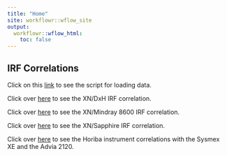 ```yaml
---
title: "Home"
site: workflowr::wflow_site
output:
  workflowr::wflow_html:
    toc: false
---
```



## IRF Correlations

Click on this [link](load_data.html) to see the script for loading data.

Click over [here](irf_cor.html) to see the XN/DxH IRF correlation.

Click over [here](xn_8600.html) to see the XN/Mindray 8600 IRF correlation.

Click over [here](xn_sapphire.html) to see the XN/Sapphire IRF correlation.

Click over [here](horiba_data.html) to see the Horiba instrument correlations with the Sysmex XE and the Advia 2120.
